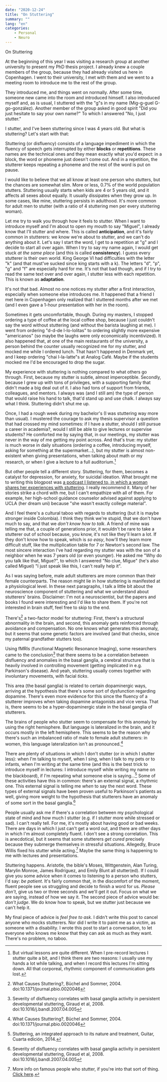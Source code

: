 ```yaml
---
date: "2020-12-24"
title: "On Stuttering"
summary: ""
lang: "en"
categories:
    - Personal
    - Neuro
---
```

<!-- # On Stuttering -->
<Heading aria-label="Jump to title" as="h1" hash="OnStuttering">On Stuttering</Heading>

At the beginning of this year I was visiting a research group at another university to present my PhD thesis project. I already knew a couple members of the group, because they had already visited us here in Copenhagen. I went to their university, I met with them and we went to a meeting room to introduce me to the rest of the group.

They introduced me, and things went on normally. After some time, someone new came into the room and introduced himself. I also introduced myself and, as is usual, I stuttered with the "g"s in my name (Mig-g-guel G-go-gonzález). Another member of the group asked in good spirit "Did you just hesitate to say your own name?" To which I answered "No, I just stutter."

I stutter, and I've been stuttering since I was 4 years old. But what is stuttering? Let's start with that:

Stuttering (or disfluency) consists of a language impediment in which the fluency of speech gets interrupted by either **blocks** or **repetitions**. These names are the technical ones and they mean exactly what you'd expect: in a block, the word or phoneme just doesn't come out. And in a repetition, the stutterer keeps repeating a phoneme and the rest of the word is put on pause.

I would like to believe that we all know at least one person who stutters, but the chances are somewhat slim. More or less, 0.7% of the world population stutters. Stuttering usually starts when kids are 4 or 5 years old, and it affects all sexes about equally. It usually dissipates when they grow up. In some cases, like mine, stuttering persists in adulthood. It's more common for adult men to stutter (with a ratio of 4 stuttering men per every stuttering woman).

Let me try to walk you through how it feels to stutter. When I want to introduce myself and I'm about to open my mouth to say "Miguel", I already know that I'll stutter and where. This is called **anticipation**, and it's fairly common in stutterers: we know we're about to stutter, and we can't do anything about it. Let's say I start the word, I get to a repetition at "g" and I decide to start all over again. When I try to say my name again, I would get stuck *at the same place* (and this is called **consistency**). I guess every stutterer is their own world. King George VI had difficulties with the letter "k" (and that must've sucked since king starts with a k). The letters "d", "p", "g" and "f" are especially hard for me. It's not that bad though, and if I try to read the same text over and over again, I stutter less with each repetition. This is known as **adaptation**.

It's not that bad. Almost no one notices my stutter after a first interaction, especially when someone else introduces me. It happened that a friend I met here in Copenhagen only realized that I stuttered months after we met (and I even gave a 1-hour presentation with her in the room).

Sometimes it gets uncomfortable, though. During my masters, I stopped ordering a type of coffee at the local coffee shop, because I just couldn't say the word without stuttering (and without the barista laughing at me). I went from ordering "d-d-de l-lo-lolitas" to ordering slightly more expensive "americanos" (so maybe the laughs were only economically incentivized). It also happened that, at one of the main restaurants of the university, a person behind the counter usually recognized me for my stutter, and mocked me while I ordered lunch. That hasn't happened in Denmark yet, and I keep ordering "chai l-la-latte"s at Analog Café. Maybe if the students mocked me I'd be encouraged to drop the sugar.

My experience with stuttering is nothing compared to what others go through. First, because my stutter is subtle, almost imperceptible. Secondly, because I grew up with tons of privileges, with a supporting family that didn't made a big deal out of it. I also had tons of support from friends, colleagues, and mentors. I always was (and I still am) the type of person that would raise his hand to talk, that'd stand up and use chalk. I always say what I think. Stuttering didn't shut me up.

Once, I had a rough week during my bachelor's (I was stuttering way more than usual). I mustered the courage to ask my thesis supervisor a question that had crossed my mind sometimes: if I have a stutter, should I still pursue a career in academia?, would I still be able to give lectures or supervise students? He comforted me by saying that, in our meetings, my stutter was never in the way of me getting my point across. And that's true: my stutter is much worse in daily situations (ordering a coffee, introducing myself, asking for something at the supermarket...), but my stutter is almost non-existent when giving presentations, when talking about math or my research, or when I give a lecture to a full auditorium.[^1]

But other people tell a different story. Stuttering, for them, becomes a catalyst for depression, for anxiety, for suicidal ideation. What brought me to writing this blogpost was [a podcast I listened to, in which a woman shares her experiences with stuttering](https://open.spotify.com/episode/2u2AOeftqHtJ0HgcrJuD3N?si=7BQIeda2RUmLWNHprxkkZA). I really recommend it. Many of her stories strike a chord with me, but I can't empathize with all of them. For example, her high-school guidance counselor advised against applying to UCLA (her dream uni) because "she wasn't exactly college material".

And I feel there's a cultural taboo with regards to stuttering (but it is maybe stronger inside Colombia). I think they think we're stupid, that we don't have much to say, and that we _don't know how to talk_. A friend of mine was telling me that, a couple of generations prior, it wouldn't be rare to take a stutterer out of school because, you know, it's not like they'll learn a lot. If they don't know how to speak, which is _so easy_, how'll they learn more difficult stuff, like the multiplication table for 7 or Newton's second law. The most sincere interaction I've had regarding my stutter was with the son of a neighbor when he was 7 years old (or even younger). He asked me "Why do you talk like that, Migue?", to which I answered "No clue, Migue" (he's also called Miguel) "I just speak like this, I can't really help it".

As I was saying before, male adult stutterers are more common than their female counterparts. The reason might lie in how stuttering is manifested at a physiological level. In these next paragraphs, I talk a little bit about the neuroscience component of stuttering and what we understand about stutterers' brains. Disclaimer: I'm not a neuroscientist, but the papers and books I found were interesting and I'd like to share them. If you're not interested in brain stuff, feel free to skip to the end.

There's[^2] a two-factor model for stuttering: First, there's a structural abnormality in the brain, and second, this anomaly gets reinforced through avoidance and compensation. No one knows what generates this anomaly, but it seems that some genetic factors are involved (and that checks, since my paternal grandfather stutters too).

Using fMRIs (functional Magnetic Resonance Imaging), some researchers came to the conclusion[^3] that there seems to be a correlation between disfluency and anomalies in the basal ganglia, a cerebral structure that is heavily involved in controlling movement (getting implicated in e.g. Parkinson's disease). And yeah, stuttering usually comes together with involuntary movements, with facial _ticks_.

This area (the basal ganglia) is related to certain dopaminergic ways, arriving at the hypothesis that there's some sort of dysfunction regarding dopamine. There's even more evidence for this since the fluency of a stutterer improves when taking dopamine antagonists and vice versa. That is, there seems to be a hyper-dopaminergic state in the basal ganglia of stutterers.

The brains of people who stutter seem to compensate for this anomaly by using the right hemisphere. But language is lateralized in the brain, and it occurs mostly in the left hemisphere. This seems to be the reason why there's such an imbalanced ratio of male to female adult stutterers: in women, this language lateralization isn't as pronounced.[^2]

There are plenty of situations in which I don't stutter (or in which I stutter less): when I'm talking to myself, when I sing, when I talk to my pets or to infants, when I'm writing at the same time (and this is the best trick to introduce myself in lectures: I introduce myself while writing my name on the blackboard), if I'm repeating what someone else is saying...[^4] Some of these activities have this in common: there's an external signal, a rhythmic one. This external signal is telling me _when_ to say the next word. These types of external signals have been proven useful to Parkinson's patients as well, giving more weight to the hypothesis that stutterers have an anomaly of some sort in the basal ganglia.[^3]

People usually ask me if there's a correlation between my psychological state of mind and how much I stutter (e.g. if I stutter more while stressed or sad). I can't really tell. For me, it's mostly about having good or bad weeks. There are days in which I just can't get a word out, and there are other days in which I'm almost completely fluent. I don't see a strong correlation. This is anecdotical, but it seems that some stutterers _get cured_ precisely because they submerge themselves in stressful situations. Allegedly, Bruce Willis fixed his stutter while acting.[^5] Maybe the same thing is happening to me with lectures and presentations.

Stuttering happens. Aristotle, the bible's Moses, Wittgenstein, Alan Turing, Marylin Monroe, James Rodríguez, and Emily Blunt all stutter(ed). If I could give you some advice when it comes to listening to a person who stutters, I'd say: _be patient_. It's fairly common that, in the discomfort of the moment, fluent people see us struggling and decide to finish a word for us. _Please don't_, give us two or three seconds and we'll get it out. Focus on what we are saying, instead of how we say it. The second piece of advice would be: _don't judge_. We do know how to speak, but we stutter just because we can't help it.

My final piece of advice is _feel free to ask_. I didn't write this post to cancel anyone who mocks stutterers. Nor did I write it to paint me as a victim, as someone with a disability. I wrote this post to start a conversation, to let everyone who knows me know that they can ask as much as they want. There's no problem, no taboo.

[^1]: But virtual lessons are quite different. When I pre-record lectures I stutter quite a bit, and I think there are two reasons: I usually use my hands a lot while talking, and when I record this lectures I'm sitting down. All that corporeal, rhythmic component of communication gets lost.  
[^3]: Severity of disfluency correlates with basal ganglia activity in persistent developmental stuttering, Giraud et al, 2008.  doi:10.1016/j.bandl.2007.04.005
[^2]: What Causes Stuttering?, Büchel and Sommer, 2004. doi:10.1371/journal.pbio.0020046
[^4]: Stuttering, an integrated approach to its nature and treatment, Guitar, Cuarta edición, 2014.
[^5]: More info on famous people who stutter, if you're into that sort of thing. [Click here](https://www.businessinsider.com/stuttering-celebrities-famous-people-2019-11?r=US&IR=T#actor-bruce-willis-had-a-childhood-stutter-that-made-him-take-up-to-three-minutes-to-say-a-single-sentence-he-said-he-was-bullied-for-it-in-a-speech-to-the-american-institute-he-said-its-easy-to-get-frustrated-with-a-child-who-stutters-but-believe-me-the-one-who-stutters-is-much-more-frustrated-be-patient-always-listen-offer-encouragement-give-positive-reinforcement-always-9).